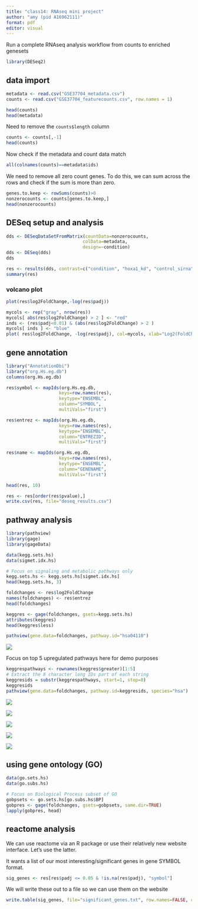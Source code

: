 ```yaml
---
title: "class14: RNAseq mini project"
author: "amy (pid A16962111)"
format: pdf
editor: visual
---
```


Run a complete RNAseq analysis workflow from counts to enriched genesets

```r
library(DESeq2)
```

## data import

```r
metadata <- read.csv("GSE37704_metadata.csv")
counts <- read.csv("GSE37704_featurecounts.csv", row.names = 1)

head(counts)
head(metadata)
```

Need to remove the `counts$length` column

```r
counts <- counts[,-1]
head(counts)
```

Now check if the metadata and count data match

```r
all(colnames(counts)==metadata$ids)
```

We need to remove all zero count genes. To do this, we can sum across the rows and check if the sum is more than zero.

```r
genes.to.keep <- rowSums(counts)>0
nonzerocounts <- counts[genes.to.keep,]
head(nonzerocounts)
```

## DESeq setup and analysis

```r
dds <- DESeqDataSetFromMatrix(countData=nonzerocounts,
                             colData=metadata,
                             design=~condition)
dds <- DESeq(dds)
dds
```

```r
res <- results(dds, contrast=c("condition", "hoxa1_kd", "control_sirna"))
summary(res)
```

### volcano plot

```r
plot(res$log2FoldChange,-log(res$padj))
```

```r
mycols <- rep("gray", nrow(res))
mycols[ abs(res$log2FoldChange) > 2 ] <- "red"
inds <- (res$padj<0.01) & (abs(res$log2FoldChange) > 2 )
mycols[ inds ] <- "blue"
plot( res$log2FoldChange, -log(res$padj), col=mycols, xlab="Log2(FoldChange)", ylab="-Log(P-value)" )
```

## gene annotation

```r
library("AnnotationDbi")
library("org.Hs.eg.db")
columns(org.Hs.eg.db)
```

```r
res$symbol <- mapIds(org.Hs.eg.db,
                    keys=row.names(res), 
                    keytype="ENSEMBL",
                    column="SYMBOL",
                    multiVals="first")

res$entrez <- mapIds(org.Hs.eg.db,
                    keys=row.names(res),
                    keytype="ENSEMBL",
                    column="ENTREZID",
                    multiVals="first")

res$name <- mapIds(org.Hs.eg.db,
                    keys=row.names(res),
                    keytype="ENSEMBL",
                    column="GENENAME",
                    multiVals="first")

head(res, 10)
```

```r
res <- res[order(res$pvalue),]
write.csv(res, file="deseq_results.csv")
```

## pathway analysis

```r
library(pathview)
library(gage)
library(gageData)

data(kegg.sets.hs)
data(sigmet.idx.hs)

# Focus on signaling and metabolic pathways only
kegg.sets.hs <- kegg.sets.hs[sigmet.idx.hs]
head(kegg.sets.hs, 3)
```

```r
foldchanges <- res$log2FoldChange
names(foldchanges) <- res$entrez
head(foldchanges)
```

```r
keggres <- gage(foldchanges, gsets=kegg.sets.hs)
attributes(keggres)
head(keggres$less)
```

```r
pathview(gene.data=foldchanges, pathway.id="hsa04110")
```

![](hsa04110.pathview.png)

Focus on top 5 upregulated pathways here for demo purposes

```r
keggrespathways <- rownames(keggres$greater)[1:5]
# Extract the 8 character long IDs part of each string
keggresids = substr(keggrespathways, start=1, stop=8)
keggresids
pathview(gene.data=foldchanges, pathway.id=keggresids, species="hsa")
```

![](hsa00140.pathview.png)

![](hsa04142.pathview.png)

![](hsa04330.pathview.png)

![](hsa04630.pathview.png)

![](hsa04640.pathview.png)

## using gene ontology (GO)

```r
data(go.sets.hs)
data(go.subs.hs)

# Focus on Biological Process subset of GO
gobpsets <- go.sets.hs[go.subs.hs$BP]
gobpres <- gage(foldchanges, gsets=gobpsets, same.dir=TRUE)
lapply(gobpres, head)
```

## reactome analysis

We can use reactome via an R package or use their relatively new website interface. Let's use the latter.

It wants a list of our most interesting/significant genes in gene SYMBOL format.

```r
sig_genes <- res[res$padj <= 0.05 & !is.na(res$padj), "symbol"]
```

We will write these out to a file so we can use them on the website

```r
write.table(sig_genes, file="significant_genes.txt", row.names=FALSE, col.names=FALSE, quote=FALSE)
```
